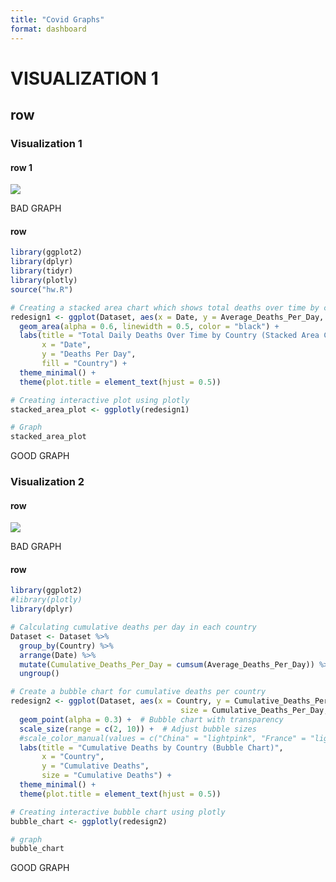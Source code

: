 ```yaml
---
title: "Covid Graphs"
format: dashboard
---
```


# VISUALIZATION 1

## row {.tabset}

### Visualization 1

#### row 1

![](spiral_image.jpg){fig-align="left"}

BAD GRAPH


#### row

```r
library(ggplot2)
library(dplyr)
library(tidyr)
library(plotly)
source("hw.R")

# Creating a stacked area chart which shows total deaths over time by country
redesign1 <- ggplot(Dataset, aes(x = Date, y = Average_Deaths_Per_Day, fill = Country)) +
  geom_area(alpha = 0.6, linewidth = 0.5, color = "black") +  
  labs(title = "Total Daily Deaths Over Time by Country (Stacked Area Chart)",
       x = "Date", 
       y = "Deaths Per Day",
       fill = "Country") +
  theme_minimal() +
  theme(plot.title = element_text(hjust = 0.5))

# Creating interactive plot using plotly
stacked_area_plot <- ggplotly(redesign1)

# Graph
stacked_area_plot

```


GOOD GRAPH

### Visualization 2

#### row

![](spiral_image.jpg){fig-align="left"}

BAD GRAPH

#### row

```r
library(ggplot2)
#library(plotly)
library(dplyr)

# Calculating cumulative deaths per day in each country
Dataset <- Dataset %>%
  group_by(Country) %>%
  arrange(Date) %>%
  mutate(Cumulative_Deaths_Per_Day = cumsum(Average_Deaths_Per_Day)) %>%
  ungroup()

# Create a bubble chart for cumulative deaths per country
redesign2 <- ggplot(Dataset, aes(x = Country, y = Cumulative_Deaths_Per_Day, 
                                      size = Cumulative_Deaths_Per_Day, color = Country)) +
  geom_point(alpha = 0.3) +  # Bubble chart with transparency
  scale_size(range = c(2, 10)) +  # Adjust bubble sizes
  #scale_color_manual(values = c("China" = "lightpink", "France" = "lightyellow", "Germany" = "lightgreen", "Italy"="cyan", "Spain" = "lightblue", "UK" = "cornflowerblue", "USA" = "hotpink")) +  # Custom colors for each country
  labs(title = "Cumulative Deaths by Country (Bubble Chart)", 
       x = "Country", 
       y = "Cumulative Deaths",
       size = "Cumulative Deaths") +
  theme_minimal() +
  theme(plot.title = element_text(hjust = 0.5))

# Creating interactive bubble chart using plotly
bubble_chart <- ggplotly(redesign2)

# graph
bubble_chart
```


GOOD GRAPH